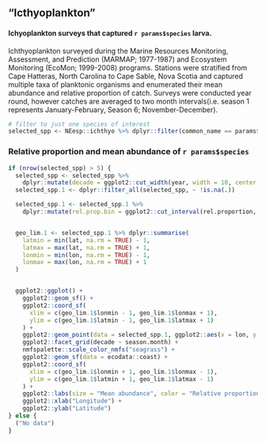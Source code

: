 
## "Icthyoplankton"


#### Ichyoplankton surveys  that captured `r params$species` larva.
Ichthyoplankton surveyed during the Marine Resources Monitoring, Assessment, and Prediction (MARMAP; 1977-1987) and Ecosystem Monitoring (EcoMon; 1999-2008) programs.  Stations were stratified from Cape Hatteras, North Carolina to Cape Sable, Nova Scotia and captured multiple taxa of planktonic organisms and enumerated their mean abundance and relative proportion of catch. Surveys were conducted year round, however catches are averaged to two month intervals(i.e. season 1 represents January-February, Season 6; November-December). 


```{r, ich-wrangle}
# filter to just one species of interest
selected_spp <- NEesp::ichthyo %>% dplyr::filter(common_name == params$species)
```


### Relative proportion and mean abundance of `r params$species`


```{r Relative_proportion plot, fig.cap = paste("Black sea bass", "larva relative proportion")}

if (nrow(selected_spp) > 5) {
  selected_spp <- selected_spp %>%
    dplyr::mutate(decade = ggplot2::cut_width(year, width = 10, center = 1980))
  selected_spp.1 <- dplyr::filter_all(selected_spp, ~ !is.na(.))

  selected_spp.1 <- selected_spp.1 %>%
    dplyr::mutate(rel.prop.bin = ggplot2::cut_interval(rel.proportion, length = 25))


  geo_lim.1 <- selected_spp.1 %>% dplyr::summarise(
    latmin = min(lat, na.rm = TRUE) - 1,
    latmax = max(lat, na.rm = TRUE) + 1,
    lonmin = min(lon, na.rm = TRUE) - 1,
    lonmax = max(lon, na.rm = TRUE) + 1
  )


  ggplot2::ggplot() +
    ggplot2::geom_sf() +
    ggplot2::coord_sf(
      xlim = c(geo_lim.1$lonmin - 1, geo_lim.1$lonmax + 1),
      ylim = c(geo_lim.1$latmin - 1, geo_lim.1$latmax + 1)
    ) +
    ggplot2::geom_point(data = selected_spp.1, ggplot2::aes(x = lon, y = lat, size = (mean.abund), color = rel.prop.bin)) +
    ggplot2::facet_grid(decade ~ season.month) +
    nmfspalette::scale_color_nmfs("seagrass") +
    ggplot2::geom_sf(data = ecodata::coast) +
    ggplot2::coord_sf(
      xlim = c(geo_lim.1$lonmin + 1, geo_lim.1$lonmax - 1),
      ylim = c(geo_lim.1$latmin + 1, geo_lim.1$latmax - 1)
    ) +
    ggplot2::labs(size = "Mean abundance", color = "Relative proportion (%)") +
    ggplot2::xlab("Longitude") +
    ggplot2::ylab("Latitude")
} else {
  ("No data")
}
```

